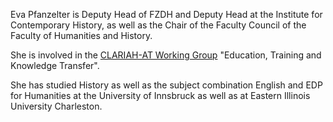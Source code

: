 Eva Pfanzelter is Deputy Head of FZDH and Deputy Head at the Institute for Contemporary History, as well as the Chair of the Faculty Council of the Faculty of Humanities and History.

She is involved in the [CLARIAH-AT Working Group](/the-clariah-at-working-groups/) "Education, Training and Knowledge Transfer".

She has studied History as well as the subject combination English and EDP for Humanities at the University of Innsbruck as well as at Eastern Illinois University Charleston.
